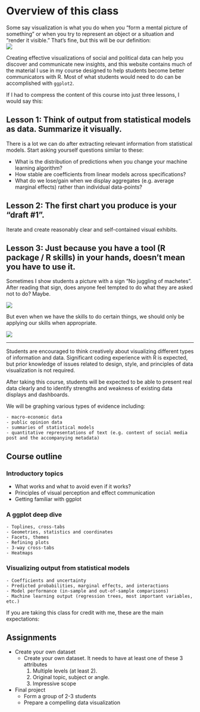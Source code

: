 # Overview of this class {.unnumbered}

Some say visualization is what you do when you "form a mental picture of something" or when you try to represent an object or a situation and "render it visible." That's fine, but this will be our definition:\
![](images/def-01.png)

Creating effective visualizations of social and political data can help you discover and communicate new insights, and this website contains much of the material I use in my course designed to help students become better communicators with R. Most of what students would need to do can be accomplished with `ggplot2`.

If I had to compress the content of this course into just three lessons, I would say this:

## Lesson 1: Think of output from statistical models as data. Summarize it visually.

There is a lot we can do after extracting relevant information from statistical models. Start asking yourself questions similar to these:

-   What is the distribution of predictions when you change your machine learning algorithm?
-   How stable are coefficients from linear models across specifications?
-   What do we lose/gain when we display aggregates (e.g. average marginal effects) rather than individual data-points?

## Lesson 2: The first chart you produce is your "draft #1".

Iterate and create reasonably clear and self-contained visual exhibits.

## Lesson 3: Just because you have a tool (R package / R skills) in your hands, doesn't mean you have to use it.

Sometimes I show students a picture with a sign "No juggling of machetes". After reading that sign, does anyone feel tempted to do what they are asked not to do? Maybe.

![](img/machete.png){fig-alt="Temptations"}

But even when we have the skills to do certain things, we should only be applying our skills when appropriate.

![](images/machete.png)

<hr>

Students are encouraged to think creatively about visualizing different types of information and data. Significant coding experience with R is expected, but prior knowledge of issues related to design, style, and principles of data visualization is not required.

After taking this course, students will be expected to be able to present real data clearly and to identify strengths and weakness of existing data displays and dashboards.

We will be graphing various types of evidence including:

```         
- macro-economic data
- public opinion data
- summaries of statistical models
- quantitative representations of text (e.g. content of social media post and the accompanying metadata)
```

## Course outline

### Introductory topics

-   What works and what to avoid even if it works?
-   Principles of visual perception and effect communication
-   Getting familiar with ggplot

### A ggplot deep dive

```         
- Toplines, cross-tabs
- Geometries, statistics and coordinates
- Facets, themes
- Refining plots
- 3-way cross-tabs
- Heatmaps
```

### Visualizing output from statistical models

```         
- Coefficients and uncertainty
- Predicted probabilities, marginal effects, and interactions
- Model performance (in-sample and out-of-sample comparisons) 
- Machine learning output (regression trees, most important variables, etc.)
```

If you are taking this class for credit with me, these are the main expectations:

## Assignments

-   Create your own dataset
    -   Create your own dataset. It needs to have at least one of these 3 attributes
        1.  Multiple levels (at least 2).
        2.  Original topic, subject or angle.
        3.  Impressive scope
-   Final project
    -   Form a group of 2-3 students
    -   Prepare a compelling data visualization
